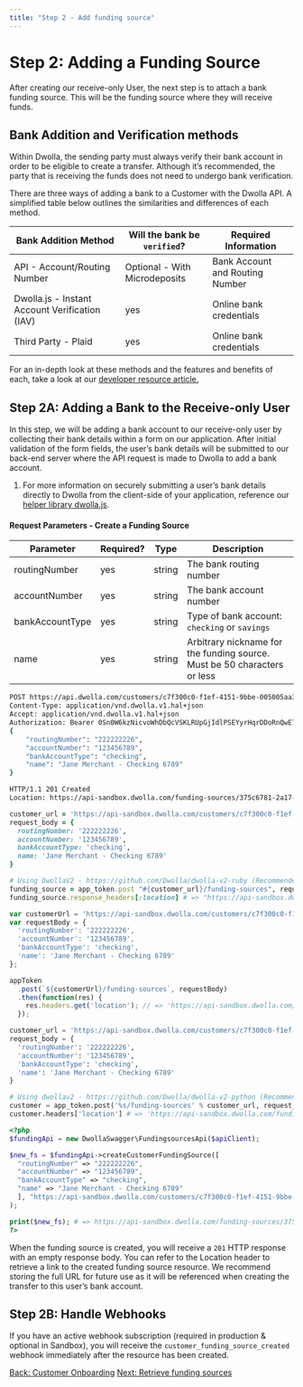 ```yaml
---
title: "Step 2 - Add funding source"
---
```


# Step 2: Adding a Funding Source

After creating our receive-only User, the next step is to attach a bank funding source. This will be the funding source where they will receive funds.

## Bank Addition and Verification methods

Within Dwolla, the sending party must always verify their bank account in order to be eligible to create a transfer. Although it’s recommended, the party that is receiving the funds does not need to undergo bank verification.

There are three ways of adding a bank to a Customer with the Dwolla API. A simplified table below outlines the similarities and differences of each method.

| Bank Addition Method  | Will the bank be `verified`? | Required Information                    |
|-----------------------|------------------------------|-----------------------------------------|
| API - Account/Routing Number | Optional - With Microdeposits | Bank Account and Routing Number |
| Dwolla.js - Instant Account Verification (IAV) | yes | Online bank credentials                 |
| Third Party - Plaid   | yes                          | Online bank credentials                 |

For an in-depth look at these methods and the features and benefits of each, take a look at our [developer resource article.](https://developers.dwolla.com/guides/funding-sources/dwolla-js.html)

## Step 2A: Adding a Bank to the Receive-only User

In this step, we will be adding a bank account to our receive-only user by collecting their bank details within a form on our application. After initial validation of the form fields, the user’s bank details will be submitted to our back-end server where the API request is made to Dwolla to add a bank account.

<ol class = "alerts">
    <li class="alert icon-alert-alert">
        For more information on securely submitting a user’s bank details directly to Dwolla from the client-side of your application, reference our  <a href="/resources/dwolla-js/add-a-bank-account.html">helper library dwolla.js</a>.
    </li>
</ol>

#### Request Parameters - Create a Funding Source

| Parameter     | Required? | Type   | Description              |
|---------------|-----------|--------|--------------------------|
| routingNumber | yes       | string | The bank routing number  |
| accountNumber | yes       | string | The bank account number  |
| bankAccountType | yes     | string | Type of bank account: `checking` or `savings`
| name          | yes       | string | Arbitrary nickname for the funding source. Must be 50 characters or less |

```bash
POST https://api.dwolla.com/customers/c7f300c0-f1ef-4151-9bbe-005005aa3747/funding-sources
Content-Type: application/vnd.dwolla.v1.hal+json
Accept: application/vnd.dwolla.v1.hal+json
Authorization: Bearer 0Sn0W6kzNicvoWhDbQcVSKLRUpGjIdlPSEYyrHqrDDoRnQwE7Q
{
    "routingNumber": "222222226",
    "accountNumber": "123456789",
    "bankAccountType": "checking",
    "name": "Jane Merchant - Checking 6789"
}

HTTP/1.1 201 Created
Location: https://api-sandbox.dwolla.com/funding-sources/375c6781-2a17-476c-84f7-db7d2f6ffb31

```

```ruby
customer_url = 'https://api-sandbox.dwolla.com/customers/c7f300c0-f1ef-4151-9bbe-005005aa3747'
request_body = {
  routingNumber: '222222226',
  accountNumber: '123456789',
  bankAccountType: 'checking',
  name: 'Jane Merchant - Checking 6789'
}

# Using DwollaV2 - https://github.com/Dwolla/dwolla-v2-ruby (Recommended)
funding_source = app_token.post "#{customer_url}/funding-sources", request_body
funding_source.response_headers[:location] # => "https://api-sandbox.dwolla.com/funding-sources/375c6781-2a17-476c-84f7-db7d2f6ffb31"
```

```javascript
var customerUrl = 'https://api-sandbox.dwolla.com/customers/c7f300c0-f1ef-4151-9bbe-005005aa3747';
var requestBody = {
  'routingNumber': '222222226',
  'accountNumber': '123456789',
  'bankAccountType': 'checking',
  'name': 'Jane Merchant - Checking 6789'
};

appToken
  .post(`${customerUrl}/funding-sources`, requestBody)
  .then(function(res) {
    res.headers.get('location'); // => 'https://api-sandbox.dwolla.com/funding-sources/375c6781-2a17-476c-84f7-db7d2f6ffb31'
  });
```

```python
customer_url = 'https://api-sandbox.dwolla.com/customers/c7f300c0-f1ef-4151-9bbe-005005aa3747'
request_body = {
  'routingNumber': '222222226',
  'accountNumber': '123456789',
  'bankAccountType': 'checking',
  'name': 'Jane Merchant - Checking 6789'
}

# Using dwollav2 - https://github.com/Dwolla/dwolla-v2-python (Recommended)
customer = app_token.post('%s/funding-sources' % customer_url, request_body)
customer.headers['location'] # => 'https://api-sandbox.dwolla.com/funding-sources/375c6781-2a17-476c-84f7-db7d2f6ffb31'
```

```php
<?php
$fundingApi = new DwollaSwagger\FundingsourcesApi($apiClient);

$new_fs = $fundingApi->createCustomerFundingSource([
  "routingNumber" => "222222226",
  "accountNumber" => "123456789",
  "bankAccountType" => "checking",
  "name" => "Jane Merchant - Checking 6789"
  ], "https://api-sandbox.dwolla.com/customers/c7f300c0-f1ef-4151-9bbe-005005aa3747"
);

print($new_fs); # => https://api-sandbox.dwolla.com/funding-sources/375c6781-2a17-476c-84f7-db7d2f6ffb31
?>
```

When the funding source is created, you will receive a `201` HTTP response with an empty response body. You can refer to the Location header to retrieve a link to the created funding source resource. We recommend storing the full URL for future use as it will be referenced when creating the transfer to this user’s bank account.

## Step 2B: Handle Webhooks

If you have an active webhook subscription (required in production & optional in Sandbox), you will receive the `customer_funding_source_created` webhook immediately after the resource has been created.

<nav class="pager-nav">
    <a href="create-customer.html">Back: Customer Onboarding</a>
    <a href="retrieve-funding-source.html">Next: Retrieve funding sources</a>
</nav>
